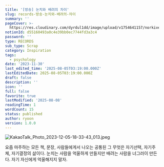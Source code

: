 ```yaml
---
title: '[방송] 눈치와 배려의 차이'
slug: records-방송-눈치와-배려의-차이
summary: ''
pageCover: >-
  https://res.cloudinary.com/dyrdul1dd/image/upload/v1754641157/norkive-notion-images/1754641157182-E1_84_8B_E1_85_B5_E1_84_85_E1_85_B3_E1_86_B7_E1_84_8B_E1_85_A5_E1_86_B9_E1_84_82_E1_85_B3_E1_86_AB_E1_84_82_E1_85_A9_E1_84_90_E1_85_B3_E1_84_87_E1_85_AE_E1_86_A8_286_29.png
notionId: d55160493a0c4e39bb0ec7744fd3a3c4
password: ''
type: RECORDS
sub_type: Scrap
category: Inspiration
tags:
  - psychology
date: '2023-11-30'
last_edited_time: '2025-08-05T03:19:00.000Z'
lastEditedDate: 2025-08-05T03:19:00.000Z
draft: false
description: ''
icon: ''
full: false
favorite: true
lastModified: '2025-08-08'
readingTime: 1
wordCount: 15
status: published
author: ryoon
version: 1.0.0
---
```


![KakaoTalk_Photo_2023-12-05-18-33-43_013.jpeg](https://res.cloudinary.com/dyrdul1dd/image/upload/v1754641156/norkive-notion-images/1754641155893-KakaoTalk_Photo_2023-12-05-18-33-43_013.jpg)


요즘 마주하는 모든 책, 문장, 사람들에게서 나오는 공통된 그 무엇은 자기선택, 자기주체, 자기결정의 삶이다. 눈치는 사람을 억울하게 만들지만 배려는 사람을 너그러이 만든다. 자기 자신에게 억울해지지 말자. 

